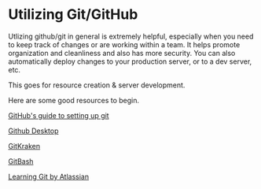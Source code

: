 # Utilizing Git/GitHub
Utlizing github/git in general is extremely helpful, especially when you need to keep track of changes or are working within a team. It helps promote organization and cleanliness and also has more security. You can also automatically deploy changes to your production server, or to a dev server, etc. 

This goes for resource creation & server development. 

Here are some good resources to begin.

[GitHub's guide to setting up git](https://docs.github.com/en/get-started/quickstart/set-up-git#setting-up-git)

[Github Desktop](https://desktop.github.com)

[GitKraken](https://www.gitkraken.com)

[GitBash](https://git-scm.com/downloads)

[Learning Git by Atlassian](https://www.atlassian.com/git)